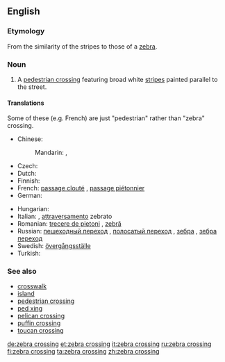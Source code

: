 ==English==

===Etymology===
From the similarity of the stripes to those of a [[zebra]].

===Noun===
{{en-noun|sg=[[zebra]] [[crossing]]}}

# A [[pedestrian crossing]] featuring broad white [[stripe]]s painted parallel to the street.

====Translations====

Some of these (e.g. French) are just "pedestrian" rather than "zebra" crossing.

{{trans-top|pedestrian crossing featuring broad white stripes}}
* Chinese:
*: Mandarin: {{t-|cmn|斑馬線|sc=Hani}}, {{t-|cmn|斑马线|tr=bānmǎxiàn|sc=Hani}}
* Czech: {{t+|cs|zebra|f}}
* Dutch: {{t+|nl|zebrapad|n}}
* Finnish: {{t+|fi|suojatie}}
* French: [[passage clouté]] {{m}}, [[passage piétonnier]] {{m}}
* German: {{t+|de|Zebrastreifen|m}}
{{trans-mid}}
* Hungarian: {{t+|hu|zebra}}
* Italian: {{t-|it|strisce pedonali|f}}, [[attraversamento]] zebrato {{m}}
* Romanian: [[trecere de pietoni]] {{f}}, [[zebră]] {{f}}
* Russian: [[пешеходный переход]] {{m}}, [[полосатый переход]] {{m}}, [[зебра]] {{f}}, [[зебра переход]] {{m}}
* Swedish: [[övergångsställe]]
* Turkish: {{t|tr|yaya geçidi}}
{{trans-bottom}}

===See also===
* [[crosswalk]]
* [[island]]
* [[pedestrian crossing]]
* [[ped xing]]
* [[pelican crossing]]
* [[puffin crossing]]
* [[toucan crossing]]

[[de:zebra crossing]]
[[et:zebra crossing]]
[[it:zebra crossing]]
[[ru:zebra crossing]]
[[fi:zebra crossing]]
[[ta:zebra crossing]]
[[zh:zebra crossing]]